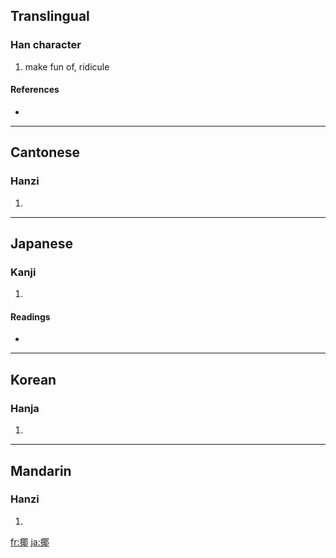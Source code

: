 ==Translingual==

===Han character===
{{Han char|rn=64|rad=手|as=09|sn=12|four=5702<sub>7</sub>|canj=手尸十中 (QSJL)}}

# make fun of, ridicule

====References====
* {{Han ref|kx=0445.340|dkj=12437|hdz=31892.010|uh=63F6|ud=25590|bh=D95E|bd=55646}}

----

==Cantonese==

===Hanzi===
{{yue-hanzi|jyut=|y=ye4}}

# {{defn|Cantonese|sort=手09}}

----

==Japanese==

===Kanji===
{{ja-kanji|grade=|rs=手09}}

# {{defn|Japanese|sort=手09}}

====Readings====
* {{ja-readings|on=[[や]] (ya)|kun=[[からかう]] (karakau)}}

----

==Korean==

===Hanja===
{{ko-hanja|hangeul=야|eumhun=|rv=ya|mr=ya|y=ya}}

# {{defn|Korean|sort=手09}}

----

==Mandarin==

===Hanzi===
{{cmn-hanzi|pin=[[gé]] ([[ge2]]), [[yé]] ([[ye2]])|wg=ko<sup>2</sup>, yeh<sup>2</sup>}}

# {{defn|Mandarin|sort=手09}}

[[fr:揶]]
[[ja:揶]]